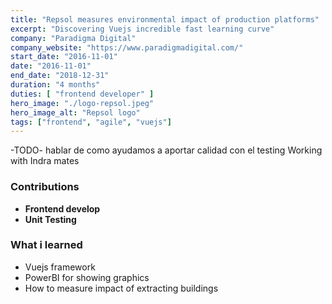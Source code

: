 ```yaml
---
title: "Repsol measures environmental impact of production platforms"
excerpt: "Discovering Vuejs incredible fast learning curve"
company: "Paradigma Digital"
company_website: "https://www.paradigmadigital.com/"
start_date: "2016-11-01"
date: "2016-11-01"
end_date: "2018-12-31"
duration: "4 months"
duties: [ "frontend developer" ]
hero_image: "./logo-repsol.jpeg"
hero_image_alt: "Repsol logo"
tags: ["frontend", "agile", "vuejs"]
---
```


-TODO-
hablar de como ayudamos a aportar calidad con el testing
Working with Indra mates

### Contributions
- **Frontend develop**
- **Unit Testing**

### What i learned
- Vuejs framework
- PowerBI for showing graphics
- How to measure impact of extracting buildings

